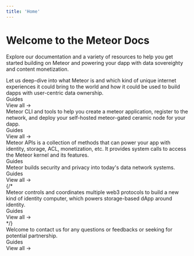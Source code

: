 ```yaml
---
title: 'Home'
---
```



# Welcome to the Meteor Docs

Explore our documentation and a variety of resources to help you get started building on Meteor and
powering your dapp with data sovereighty and content monetization.

<div className="mt-8">
  <Tabs
    items={[
      '👋 Introduction',
      '🛠️ Tutorial',
      '🧑‍💻 API Reference',
      '❓ How it works',
      '🫶 Support',
    ]}
  >
    <Tab>
      <div className="mb-8">
        Let us deep-dive into what Meteor is and which kind of unique internet
        experiences it could bring to the world and how it could be used to
        build dapps with user-centric data ownership.
      </div>
      <div className="mb-4 text-xl font-bold">Guides</div>
      <Cards num={2}>
        <Card
          title="What is Meteor?"
          description="A new kind of identity computer to visualize data files over dApps"
          icon="🏆"
          href="/overview"
        />
        <Card
          title="Meteor Cloud"
          description="A cloud drive to store, visualize and monetize all data assets, owner by you"
          icon="💻"
          href="/meteor-cloud"
        />
        <Card
          title="Meteor Wallet"
          description="World's distributed solution for safely hold user's Sign-In with Ethereum signatures"
          icon="💰"
          href="/meteor-wallet"
        />
        <Card
          title="DApp Store"
          description="A decentralized App Store incentivizing production of data"
          icon="📼"
          href="/dapp-store"
        />
      </Cards>
      <div className="text-right mt-4">
        <Link href="/overview">View all →</Link>
      </div>
    </Tab>
    <Tab>
      <div className="mb-8">
        Meteor CLI and tools to help you create a meteor application,
        register to the network, and deploy your self-hosted meteor-gated
        ceramic node for your dapp.
      </div>
      <div className="mb-4 text-xl font-bold">Guides</div>
      <Cards num={2}>
        <Card
          title="Key Concepts"
          description="Explanation of several key concepts of Meteor."
          icon="🔑"
          href="/key-concepts"
        />
        <Card
          title="create-meteor-app"
          description="A CLI tool to help you create a meteor application."
          icon="🧩"
          href="/cli-and-tools"
        />
        <Card
          title="Meteor Connector"
          description="A quick guide to get you started with the meteor-connector JS SDK."
          icon="🚀"
          href="/meteor-connector"
        />
        <Card
          title="DWeb Toolkits"
          description="A series of toolkits to ease integration of Meteor with various Web3 protocols."
          icon="⚙️"
          href="/dweb-toolkits"
        />
      </Cards>
      <div className="text-right mt-4">
        <Link href="/key-concepts">View all →</Link>
      </div>
    </Tab>
    <Tab>
      <div className="mb-8">
        Meteor APIs is a collection of methods that can power your app
        with identity, storage, ACL, monetization, etc. It provides system calls
        to access the Meteor kernel and its features.
      </div>
      <div className="mb-4 text-xl font-bold">Guides</div>
      <Cards num={2}>
        <Card
          title="Wallet APIs"
          description="Wallet-related methods"
          icon="🚀"
          href="/wallet-apis/connectWallet"
        />
        <Card
          title="DApp Store APIs"
          description="APIs for querying DApp Table"
          icon="📝"
          href="/dapp-store-apis/getDappTable"
        />
        <Card
          title="System Calls"
          description="System call functions for building upon Meteor Cloud"
          icon="📝"
          href="/capability/createCapability"
        />
      </Cards>
    </Tab>
    <Tab>
      <div className="mb-8">
        Meteor builds security and privacy into today's data network
        systems.
      </div>
      <div className="mb-4 text-xl font-bold">Guides</div>
      <Cards num={2}>
        <Card
          title="How it works?"
          description="Protect SIWE signatures & data. Control and coordinate multiple web3 protocols"
          icon="🔒"
          href="/how-it-works"
        />
      </Cards>
      <div className="text-right mt-4">
        <Link href="/how-it-works">View all →</Link>
      </div>
    </Tab>
    {/* <Tab>
      <div className="mb-8">
        Meteor controls and coordinates multiple web3 protocols to build a
        new kind of identity computer, which powers storage-based dApp around
        identity.
      </div>
      <div className="mb-4 text-xl font-bold">Guides</div>
      <Cards num={2}>
        <Card
          title="Data Wallet"
          description="control and coordinate multiple web3 protocols"
          icon="💵"
          href="/system-calls/data-wallet"
        />
        <Card
          title="System Primitives"
          description="control and coordinate multiple web3 protocols"
          icon="🔖"
          href="/system-calls/primitives"
        />
        <Card
          title="Dapp Table"
          description="control and coordinate multiple web3 protocols"
          icon="🎲"
          href="/system-calls/dapp-table"
        />
        <Card
          title="File System"
          description="control and coordinate multiple web3 protocols"
          icon="🗃️"
          href="/system-calls/file-system"
        />
      </Cards>
      <div className="text-right mt-4">
        <Link href="/system-calls">View all →</Link>
      </div>
    </Tab> */}
    <Tab>
      <div className="mb-8">
        Welcome to contact us for any questions or feedbacks or seeking for
        potential partnership.
      </div>
      <div className="mb-4 text-xl font-bold">Guides</div>
      <Cards num={2}>
        <Card
          title="FAQ"
          description="Frequently asked questions"
          icon="😼"
          href="/support/faq"
        />
        <Card
          title="Contact"
          description="Welcome to provide us with your feedback or ask any questions you may have"
          icon="💌"
          href="/support/contact"
        />
      </Cards>
      <div className="text-right mt-4">
        <Link href="/how-it-works">View all →</Link>
      </div>
    </Tab>

  </Tabs>
</div>
